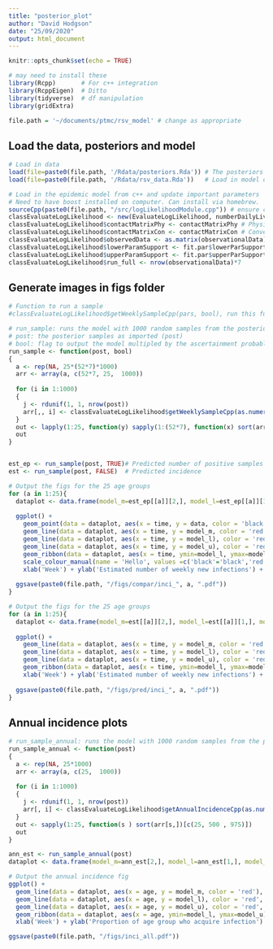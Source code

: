 ```yaml
---
title: "posterior_plot"
author: "David Hodgson"
date: "25/09/2020"
output: html_document
---
```


```r
knitr::opts_chunk$set(echo = TRUE)

# may need to install these
library(Rcpp)       # For c++ integration
library(RcppEigen)  # Ditto
library(tidyverse)  # df manipulation
library(gridExtra)

file.path = '~/documents/ptmc/rsv_model' # change as appropriate

```

## Load the data, posteriors and model

```r

# Load in data
load(file=paste0(file.path, '/Rdata/posteriors.Rda')) # The posteriors from the true model
load(file=paste0(file.path, '/Rdata/rsv_data.Rda'))   # Load in model data, including observation data (which is made up (not the same as I used in the paper).

# Load in the epidemic model from c++ and update important parameters
# Need to have boost installed on computer. Can install via homebrew.
sourceCpp(paste0(file.path, "/src/logLikelihoodModule.cpp")) # ensure c++14 is enabled
classEvaluateLogLikelihood <- new(EvaluateLogLikelihood, numberDailyLiveBirths, population, ageGroupBoundary) # Calls class
classEvaluateLogLikelihood$contactMatrixPhy <- contactMatrixPhy # Physical contact matrix (25 x 25)
classEvaluateLogLikelihood$contactMatrixCon <- contactMatrixCon # Conversational contact matrix (25 x 25)
classEvaluateLogLikelihood$observedData <- as.matrix(observationalData) 
classEvaluateLogLikelihood$lowerParamSupport <- fit.par$lowerParSupport # lower support of parameters 
classEvaluateLogLikelihood$upperParamSupport <- fit.par$upperParSupport # upper support of parameters 
classEvaluateLogLikelihood$run_full <- nrow(observationalData)*7       # number of days to fit the data and model to


```

## Generate images in figs folder

```r

# Function to run a sample
#classEvaluateLogLikelihood$getWeeklySampleCpp(pars, bool), run this function with a vector of parameters (pars) to get the incidence output

# run_sample: runs the model with 1000 random samples from the posterior, outputs the median, and 95% confidence intervals for the weekly incidence per age group
# post: the posterior samples as imported (post)
# bool: flag to output the model multipled by the ascertainment probablility (epsilon). If FALSE then outputs the true predicted values.
run_sample <- function(post, bool)
{
  a <- rep(NA, 25*(52*7)*1000)
  arr <- array(a, c(52*7, 25,  1000))
  
  for (i in 1:1000)
  {
    j <- rdunif(1, 1, nrow(post))
    arr[,, i] <- classEvaluateLogLikelihood$getWeeklySampleCpp(as.numeric(post[j,]), bool)
  }
  out <- lapply(1:25, function(y) sapply(1:(52*7), function(x) sort(arr[x,y,])[c(25, 500 , 975)]))  
  out
}


est_ep <- run_sample(post, TRUE)# Predicted number of positive samples (useful for comparing the model-predicted incidnce with the data)
est <- run_sample(post, FALSE)  # Predicted incidence

# Output the figs for the 25 age groups
for (a in 1:25){
  dataplot <- data.frame(model_m=est_ep[[a]][2,], model_l=est_ep[[a]][1,], model_u=est_ep[[a]][3,], data=observationalData[,a+1], time=c(1:(52*7)))
  
  ggplot() +
    geom_point(data = dataplot, aes(x = time, y = data, color = 'black'), size=0.5, alpha=0.5) +
    geom_line(data = dataplot, aes(x = time, y = model_m, color = 'red'), size=0.4, linetype="dotted") +
    geom_line(data = dataplot, aes(x = time, y = model_l), color = 'red', size=0.4, alpha=0.5) +
    geom_line(data = dataplot, aes(x = time, y = model_u), color = 'red', size=0.4, alpha=0.5) +
    geom_ribbon(data = dataplot, aes(x = time, ymin=model_l, ymax=model_u), fill="red", alpha=0.5) + 
    scale_colour_manual(name = 'Hello', values =c('black'='black','red'='red'), labels = c('Data','Model')) + 
    xlab('Week') + ylab('Estimated number of weekly new infections') + ggtitle(paste("Age group", a))
  
  ggsave(paste0(file.path, "/figs/compar/inci_", a, ".pdf"))
}

# Output the figs for the 25 age groups
for (a in 1:25){
  dataplot <- data.frame(model_m=est[[a]][2,], model_l=est[[a]][1,], model_u=est[[a]][3,], time=c(1:(52*7)))
  
  ggplot() +
    geom_line(data = dataplot, aes(x = time, y = model_m, color = 'red'), size=0.4, linetype="dotted") +
    geom_line(data = dataplot, aes(x = time, y = model_l), color = 'red', size=0.4, alpha=0.5) +
    geom_line(data = dataplot, aes(x = time, y = model_u), color = 'red', size=0.4, alpha=0.5) +
    geom_ribbon(data = dataplot, aes(x = time, ymin=model_l, ymax=model_u), fill="red", alpha=0.5) + 
    xlab('Week') + ylab('Estimated number of weekly new infections') + ggtitle(paste("Age group", a))
  
  ggsave(paste0(file.path, "/figs/pred/inci_", a, ".pdf"))
}

```

## Annual incidence plots

```r

# run_sample_annual: runs the model with 1000 random samples from the posterior, outputs the median, and 95% confidence intervals for the annual incidence per age group
run_sample_annual <- function(post)
{
  a <- rep(NA, 25*1000)
  arr <- array(a, c(25,  1000))
  
  for (i in 1:1000)
  {
    j <- rdunif(1, 1, nrow(post))
    arr[, i] <- classEvaluateLogLikelihood$getAnnualIncidenceCpp(as.numeric(post[j,]))
  }
  out <- sapply(1:25, function(s ) sort(arr[s,])[c(25, 500 , 975)])
  out
}

ann_est <- run_sample_annual(post)
dataplot <- data.frame(model_m=ann_est[2,], model_l=ann_est[1,], model_u=ann_est[3,], age=1:25)

# Output the annual incidence fig
ggplot() + 
  geom_line(data = dataplot, aes(x = age, y = model_m, color = 'red'), size=0.4, linetype="dotted") +
  geom_line(data = dataplot, aes(x = age, y = model_l), color = 'red', size=0.4, alpha=0.5) +
  geom_line(data = dataplot, aes(x = age, y = model_u), color = 'red', size=0.4, alpha=0.5) +
  geom_ribbon(data = dataplot, aes(x = age, ymin=model_l, ymax=model_u), fill="red", alpha=0.5) + 
  xlab('Week') + ylab('Proportion of age group who acquire infection') + ggtitle("Annual incidence")

ggsave(paste0(file.path, "/figs/inci_all.pdf"))

```

